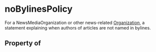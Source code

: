   

# noBylinesPolicy

For a <Link href="/NewsMediaOrganization">NewsMediaOrganization</Link> or other news-related <a class="localLink" href="/Organization">Organization</a>, a statement explaining when authors of articles are not named in bylines.

## Property of



